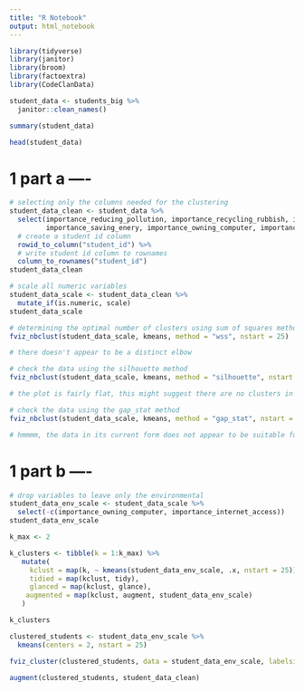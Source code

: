 ```yaml
---
title: "R Notebook"
output: html_notebook
---
```


```r
library(tidyverse)
library(janitor)
library(broom)
library(factoextra)
library(CodeClanData)
```

```r
student_data <- students_big %>% 
  janitor::clean_names()

summary(student_data)

head(student_data)
```

# 1 part a ----

```r
# selecting only the columns needed for the clustering
student_data_clean <- student_data %>% 
  select(importance_reducing_pollution, importance_recycling_rubbish, importance_conserving_water,
         importance_saving_enery, importance_owning_computer, importance_internet_access) %>% 
  # create a student id column
  rowid_to_column("student_id") %>% 
  # write student id column to rownames
  column_to_rownames("student_id")
student_data_clean
```

```r
# scale all numeric variables 
student_data_scale <- student_data_clean %>% 
  mutate_if(is.numeric, scale)
student_data_scale
```

```r
# determining the optimal number of clusters using sum of squares method
fviz_nbclust(student_data_scale, kmeans, method = "wss", nstart = 25)

# there doesn't appear to be a distinct elbow
```

```r
# check the data using the silhouette method
fviz_nbclust(student_data_scale, kmeans, method = "silhouette", nstart = 25)

# the plot is fairly flat, this might suggest there are no clusters in the data!
```

```r
# check the data using the gap_stat method
fviz_nbclust(student_data_scale, kmeans, method = "gap_stat", nstart = 25)

# hmmmm, the data in its current form does not appear to be suitable for k-means clustering
```

# 1 part b ----

```r
# drop variables to leave only the environmental
student_data_env_scale <- student_data_scale %>% 
  select(-c(importance_owning_computer, importance_internet_access))
student_data_env_scale
```

```r
k_max <- 2

k_clusters <- tibble(k = 1:k_max) %>%
   mutate(
     kclust = map(k, ~ kmeans(student_data_env_scale, .x, nstart = 25)),
     tidied = map(kclust, tidy),
     glanced = map(kclust, glance),
    augmented = map(kclust, augment, student_data_env_scale)
   )

k_clusters
```

```r
clustered_students <- student_data_env_scale %>% 
  kmeans(centers = 2, nstart = 25)

fviz_cluster(clustered_students, data = student_data_env_scale, labelsize = 7)
```

```r
augment(clustered_students, student_data_clean) 
```

```r

```


